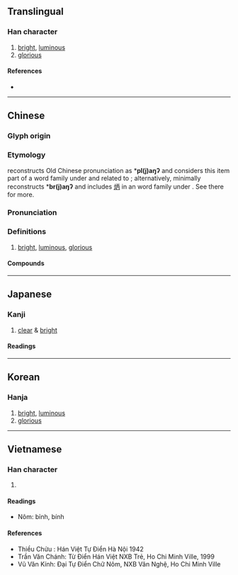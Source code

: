 {{character info/new}}
==Translingual==

===Han character===
{{Han char|rn=86|rad=火|as=05|sn=9|four=91827|canj=FMOB|ids=⿰火丙}}

# [[bright]], [[luminous]]
# [[glorious]]

====References====
* {{Han ref|kx=0669.010|dkj=18960|dj=1078.060|hdz=32194.150|uh=70B3|ud=28851|bh=ACB1|bd=44209}}

----

==Chinese==
{{zh-forms}}

===Glyph origin===
{{Han etym}}

===Etymology===
{{zh-ref|Unger (1986)}} reconstructs Old Chinese pronunciation as *'''pl(j)aŋʔ''' and considers this item part of a word family under {{och-l|陽}} and related to {{cog|th|tr=plaŋ|bright}}; alternatively, {{zh-ref|Schuessler (2007)}} minimally reconstructs *'''br(j)aŋʔ''' and includes [[炳]] in an {{der|zh|aav}} word family under {{och-l|亮}}. See there for more.

===Pronunciation===
{{zh-pron
|m=bǐng
|m-s=
|c=bing2
|c-t=
|g=
|h=pfs=
|j=
|mb=
|md=
|mn=péng
|mn-t=bêng2
|w=
|x=
|mc=y
|oc=y
|cat=
}}

===Definitions===
{{zh-hanzi}}

# [[bright]], [[luminous]], [[glorious]]

====Compounds====
{{zh-der|功業彪炳|炳燭夜遊|炳曜|炳燭|炳炳鑿鑿|炳燭之明|文炳雕龍|戰功彪炳|炳炳烺烺|炳然|炳煥|炳如日星|炳若日星|炳賁|炳著|炳靈寺|炳蔚|炳炳麟麟|彪炳千古|彪炳|炳文}}

----

==Japanese==

===Kanji===
{{ja-kanji|grade=|rs=火05}}

# [[clear]] & [[bright]]

====Readings====
{{ja-readings
|goon=ひょう
|kanon=へい
|kun=あき-らか}}

----

==Korean==

===Hanja===
{{ko-hanja|hangeul=병|eumhun=|rv=byeong|mr=pyŏng|y=pyeng}}

# [[bright]], [[luminous]]
# [[glorious]]

----

==Vietnamese==

===Han character===
{{vi-hantu|bỉnh, bính|rs=火05}}

# {{defn|lang=vi|sort=火05}}

====Readings====
* Nôm: bỉnh, bính

====References====
* Thiều Chửu : Hán Việt Tự Điển Hà Nội 1942
* Trần Văn Chánh: Từ Điển Hán Việt NXB Trẻ, Ho Chi Minh Ville, 1999
* Vũ Văn Kính: Đại Tự Điển Chữ Nôm, NXB Văn Nghệ, Ho Chi Minh Ville